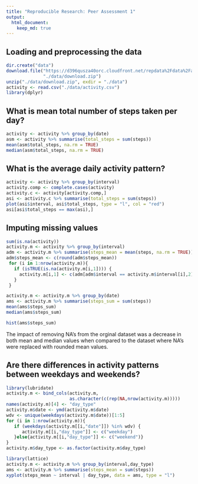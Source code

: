 ```yaml
---
title: "Reproducible Research: Peer Assessment 1"
output: 
  html_document:
    keep_md: true
---
```



## Loading and preprocessing the data

```r
dir.create("data")
download.file("https://d396qusza40orc.cloudfront.net/repdata%2Fdata%2Factivity.zip", 
              "./data/download.zip")
unzip("./data/download.zip", exdir = "./data")
activity <- read.csv("./data/activity.csv")
library(dplyr)
```

## What is mean total number of steps taken per day?

```r
activity <- activity %>% group_by(date)
asm <- activity %>% summarise(total_steps = sum(steps))
mean(asm$total_steps, na.rm = TRUE)
median(asm$total_steps, na.rm = TRUE)
```

## What is the average daily activity pattern?

```r

activity <- activity %>% group_by(interval)
activity.comp <- complete.cases(activity)
activity.c <- activity[activity.comp,]
asi <- activity.c %>% summarise(total_steps = sum(steps))
plot(asi$interval, asi$total_steps, type = "l", col = "red")
asi[asi$total_steps == max(asi),]

```

## Imputing missing values

```r
sum(is.na(activity))
activity.m <- activity %>% group_by(interval)
adm <- activity.m %>% summarise(steps_mean = mean(steps, na.rm = TRUE))
adm$steps_mean <- c(round(adm$steps_mean))
 for (i in 1:nrow(activity.m)){
   if (isTRUE(is.na(activity.m[i,1]))) {
     activity.m[i,1] <- c(adm[adm$interval == activity.m$interval[i],2])
   }
 }

activity.m <- activity.m %>% group_by(date)
ams <- activity.m %>% summarise(steps_sum = sum(steps))
mean(ams$steps_sum)
median(ams$steps_sum)

hist(ams$steps_sum)


```

The impact of removing NA's from the orginal dataset was a decrease in both mean and median values when compared to the dataset where NA's were replaced with rounded mean values.


## Are there differences in activity patterns between weekdays and weekends?


```r
library(lubridate)
activity.m <- bind_cols(activity.m,
                        as.character(c(rep(NA,nrow(activity.m)))))
names(activity.m)[4] <- "day_type"
activity.m$date <- ymd(activity.m$date)
wdv <- unique(weekdays(activity.m$date))[1:5] 
for (i in 1:nrow(activity.m)){
   if (weekdays(activity.m[[i,"date"]]) %in% wdv) {
      activity.m[[i,"day_type"]] <- c("weekday")
   }else{activity.m[[i,"day_type"]] <- c("weekend")}
}
activity.m$day_type <- as.factor(activity.m$day_type)
```

```r
library(lattice)
activity.m <- activity.m %>% group_by(interval,day_type)
ams <- activity.m %>% summarise(steps_mean = sum(steps))
xyplot(steps_mean ~ interval | day_type, data = ams, type = "l")

```
